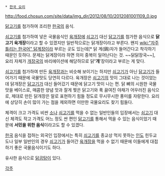  * [[한국 요리]]

http://food.chosun.com/site/data/img_dir/2012/08/10/2012081001109_0.jpg

[[닭고기]]를 첨가하여 조리한 [[한국]]의 음식. 

[[쇠고기]]를 첨가하여 넣은 국물음식인 [[육개장]]에 [[쇠고기]] 대신 [[닭고기]]를 첨가한 음식으로 '''닭고기 육개장'''이라고 할 수 있겠지만 일반적으로는 닭개장이라고 부른다. 왠지 [[wiki:"자주 틀리는 한국어" 닭계장]]이라 부르는 곳도 있는데[* 닭 계(鷄)자가 들어간다고 착각하기 때문인 듯하다. 문제는 닭계장이라 하면 의미 중복이 일어난다는 것. ~~닭닭장국~~], 요리 자체가 [[개장국]]의 바리에이션에 해당하므로 닭''''개''''장이라고 부르는 게 맞다.

[[쇠고기]]를 첨가하여 만든 [[육개장]]과는 비슷해 보이기는 하지만 [[쇠고기]]가 아닌 [[닭고기]]가 들어가기 때문에 국물맛도 당연히 다르다. 육개장은 [[쇠고기]]의 맛이 그대로 나는 것이었는데 닭개장은 [[닭고기]]가 대신 들어갔기 때문에 닭고기 맛이 나는 편.
닭 뼈의 시원한 국물 맛을 베이스로, 매콤한 양념 맛과 잘게 찢은 닭고기와 푹 끓여진 야채가 어우러진 음식으로, 제대로 만든 닭개장은 말로 표현하기 힘들 정도로 무시무시한 풍미를 자랑한다. 요리에 상당히 손이 많이 가는 점을 제외하면 이만한 국물요리도 찾기 힘들다.

체격이 크고 가격도 비싼 [[소]]나 [[쇠고기]]를 먹을 수 없는 일반인들의 입장에서는 [[쇠고기]] 대신 체격도 작고 가격도 어느 정도 싼 편인 [[닭고기]]를 통해서 먹을 수 있는 음식이었기 때문에 '''서민을 위한 음식'''이라고도 할 수 있겠다.

[[한국]] 음식을 접하는 외국인 입장에서는 특히 [[쇠고기]]를 종교상 먹지 못하는 [[인도]] 힌두교도나 일부 일반인의 경우 [[쇠고기]]가 들어간 [[육개장]]을 먹을 수 없기 때문에 이들에게 대접하기 좋은 국물음식이기도 하다. 

유사한 음식으로 [[닭곰탕]]이 있다. 

[[각주]]
